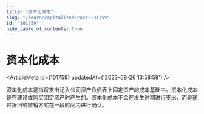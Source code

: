 ```yaml
---
title: "资本化成本"
slug: "/learn/capitalized-cost-101759"
id: "101759"
hide_table_of_contents: true
---
```



# 资本化成本

<ArticleMeta id={101759} updatedAt={'2023-09-26 13:58:58'} />
<div className='border-solid border-b border-t-0 my-4 border-[var(--ifm-color-gray-300)]' />

资本化成本是指将支出记入公司资产负债表上固定资产的成本基础中。资本化成本是在建设或购买固定资产时产生的。资本化成本不会在发生时期进行支出，而是通过折旧或摊销方式在一段时间内进行确认。
